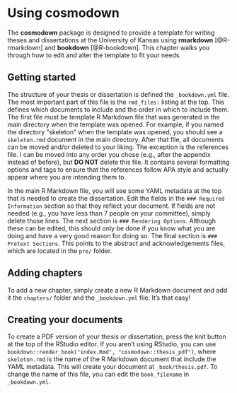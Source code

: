 # Using cosmodown

The **cosmodown** package is designed to provide a template for writing theses and dissertations at the University of Kansas using **rmarkdown** [@R-rmarkdown] and **bookdown** [@R-bookdown]. This chapter walks you through how to edit and alter the template to fit your needs.

## Getting started

The structure of your thesis or dissertation is defined the `_bookdown.yml` file. The most important part of this file is the `rmd_files:` listing at the top. This defines which documents to include and the order in which to include them. The first file must be template R Markdown file that was generated in the main directory when the template was opened. For example, if you named the directory "skeleton" when the template was opened, you should see a `skeleton.rmd` document in the main directory. After that file, all documents can be moved and/or deleted to your liking. The exception is the references file. I can be moved into any order you chose (e.g., after the appendix instead of before), but **DO NOT** delete this file. It contains several formatting options and tags to ensure that the references follow APA style and actually appear where you are intending them to.

In the main R Markdown file, you will see some YAML metadata at the top that is needed to create the dissertation. Edit the fields in the `### Required Information` section so that they reflect your document. If fields are not needed (e.g., you have less than 7 people on your committee), simply delete those lines. The next section is `### Rendering Options`. Although these can be edited, this should only be done if you know what you are doing and have a very good reason for doing so. The final section is `### Pretext Sections`. This points to the abstract and acknowledgements files, which are located in the `pre/` folder.

## Adding chapters

To add a new chapter, simply create a new R Markdown document and add it the `chapters/` folder and the `_bookdown.yml` file. It's that easy!

## Creating your documents

To create a PDF version of your thesis or dissertation, press the knit button at the top of the RStudio editor. If you aren't using RStudio, you can use `bookdown::render_book("index.Rmd", "cosmodown::thesis_pdf")`, where `skeleton.rmd` is the name of the R Markdown document that include the YAML metadata. This will create your document at `_book/thesis.pdf`. To change the name of this file, you can edit the `book_filename` in `_bookdown.yml`.
